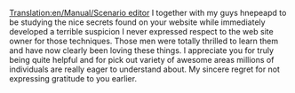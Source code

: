 [[Translation:en/Manual/Scenario editor]]
I together with my guys hnepeapd to be studying the nice secrets found on your website while immediately developed a terrible suspicion I never expressed respect to the web site owner for those techniques. Those men were totally thrilled to learn them and have now clearly been loving these things. I appreciate you for truly being quite helpful and for pick out variety of awesome areas millions of individuals are really eager to understand about. My sincere regret for not expressing gratitude to you earlier.